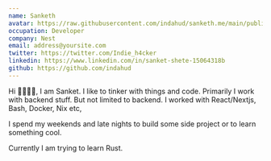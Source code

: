```yaml
---
name: Sanketh
avatar: https://raw.githubusercontent.com/indahud/sanketh.me/main/public/static/images/avatar.webp
occupation: Developer
company: Nest
email: address@yoursite.com
twitter: https://twitter.com/Indie_h4cker
linkedin: https://www.linkedin.com/in/sanket-shete-15064318b
github: https://github.com/indahud
---
```


Hi 🖐🏻🖐🏻, I am Sanket. I like to tinker with things and code.
Primarily I work with backend stuff. But not limited to backend. I worked with React/Nextjs, Bash, Docker, Nix etc,

I spend my weekends and late nights to build some side project or to learn something cool.

Currently I am trying to learn Rust.


